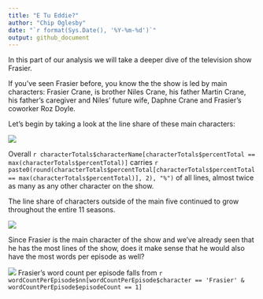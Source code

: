 ```yaml
---
title: "E Tu Eddie?"
author: "Chip Oglesby"
date: "`r format(Sys.Date(), '%Y-%m-%d')`"
output: github_document
---
```


In this part of our analysis we will take a deeper dive of the 
television show Frasier.

If you've seen Frasier before, you know the the show is led by
main characters: Frasier Crane, is brother Niles Crane, his father
Martin Crane, his father's caregiver and Niles' future wife, Daphne
Crane and Frasier's coworker Roz Doyle.

Let's begin by taking a look at the line share of these main characters:

![](../images/linesPerMainCharacter.png)

Overall `r characterTotals$characterName[characterTotals$percentTotal == max(characterTotals$percentTotal)]` carries `r paste0(round(characterTotals$percentTotal[characterTotals$percentTotal == max(characterTotals$percentTotal)], 2), "%")` of all lines, almost twice
as many as any other character on the show.

The line share of characters outside of the main five continued to grow
throughout the entire 11 seasons.

![](../images/linesPerCharacterType.png)


Since Frasier is the main character of the show and we've already seen that
he has the most lines of the show, does it make sense that he would also have
the most words per episode as well?

![](../images/wordCountPerEpisode.png)
Frasier's word count per episode falls from `r wordCountPerEpisode$nn[wordCountPerEpisode$character == 'Frasier' & wordCountPerEpisode$episodeCount == 1]`